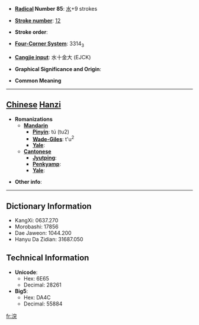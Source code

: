 * '''[[Wiktionary:Chinese radical index| Radical]] Number 85''': [[Wiktionary:Chinese radical index 水|水]]+9 strokes

* '''[[Wiktionary:Chinese total strokes index|Stroke number]]''': [[Wiktionary:Chinese total strokes index 12|12]]

* '''Stroke order''': 

* '''[[Wiktionary:Chinese four corner index|Four-Corner System]]''': 3314<sub>3</sub>

* '''[[Wiktionary:Chinese Cangjie index|Cangjie input]]''': 水十金大 (EJCK)

* '''Graphical Significance and Origin''': 

* '''Common Meaning'''

----

== [[Chinese]] [[Hanzi]] ==

* '''Romanizations'''
** '''[[Mandarin]]'''
*** '''[[Pinyin]]''': tú (tu2)
*** '''[[Wade-Giles]]''': t'u<sup>2</sup>
*** '''[[Yale]]''': 
** '''[[Cantonese]]'''
*** '''[[Jyutping]]''':
*** '''[[Penkyamp]]''': 
*** '''[[Yale]]''': 

* '''Other info''': 

----

== Dictionary Information ==

* KangXi: 0637.270
* Morobashi: 17856
* Dae Jaweon: 1044.200
* Hanyu Da Zidian: 31687.050

== Technical Information ==

* '''Unicode''':
** Hex: 6E65
** Decimal: 28261
* '''Big5''':
** Hex: DA4C
** Decimal: 55884

[[fr:湥]]